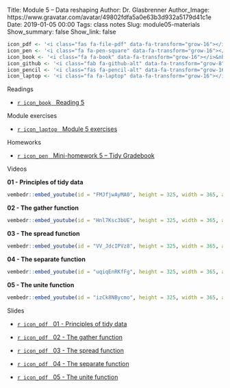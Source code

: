 Title: Module 5 – Data reshaping
Author: Dr. Glasbrenner
Author_Image: https://www.gravatar.com/avatar/49802fdfa5a0e63b3d932a5179d41c1e
Date: 2019-01-05 00:00
Tags: class notes
Slug: module05-materials
Show_summary: false
Show_link: false

```r
icon_pdf <- '<i class="fas fa-file-pdf" data-fa-transform="grow-16"></i>&nbsp;'
icon_pen <- '<i class="fa fa-pen-square" data-fa-transform="grow-16"></i>&nbsp;'
icon_book <- '<i class="fa fa-book" data-fa-transform="grow-16"></i>&nbsp;'
icon_github <- '<i class="fab fa-github-alt" data-fa-transform="grow-8"></i>&nbsp;'
icon_pencil <- '<i class="fas fa-pencil-alt" data-fa-transform="grow-16"></i>&nbsp;'
icon_laptop <- '<i class="fa fa-laptop" data-fa-transform="grow-16"></i>&nbsp;'
```

[Readings]{.h2}

::: {.no-bullets}
*   [`r icon_book` &nbsp; [Reading 5]{.card-downloads-format}][reading05]
:::

<div style="margin-bottom: 1em"></div>

[Module exercises]{.h2}

::: {.no-bullets}
*   [`r icon_laptop` &nbsp; [Module 5 exercises]{.card-downloads-format}][module05-exercises]
:::

<div style="margin-bottom: 1em"></div>

[Homeworks]{.h2}

::: {.no-bullets}
*   [`r icon_pen` &nbsp; [Mini-homework 5 -- Tidy Gradebook]{.card-downloads-format}][mini-homework05]
:::

<div style="margin-bottom: 1em"></div>

[Videos]{.h2}

::::: {.videos-container}
::: {.video-item}
**01 - Principles of tidy data**

```r
vembedr::embed_youtube(id = "FMJfjwAyMA0", height = 325, width = 365, allowfullscreen = TRUE, frameborder = 0)
```
:::

::: {.video-item}
**02 - The [gather]{.monospace} function**

```r
vembedr::embed_youtube(id = "Hnl7Ksc3bUE", height = 325, width = 365, allowfullscreen = TRUE, frameborder = 0)
```
:::

::: {.video-item}
**03 - The [spread]{.monospace} function**

```r
vembedr::embed_youtube(id = "VV_JdcIPVz8", height = 325, width = 365, allowfullscreen = TRUE, frameborder = 0)
```
:::

::: {.video-item}
**04 - The [separate]{.monospace} function**

```r
vembedr::embed_youtube(id = "uqiqEnRKfFg", height = 325, width = 365, allowfullscreen = TRUE, frameborder = 0)
```
:::

::: {.video-item}
**05 - The [unite]{.monospace} function**

```r
vembedr::embed_youtube(id = "izCk8NBycmo", height = 325, width = 365, allowfullscreen = TRUE, frameborder = 0)
```
:::
:::::

[Slides]{.h2}

::: {.no-bullets}
*   [`r icon_pdf` &nbsp; [01 - Principles of tidy data]{.card-downloads-format}][slides-01]

*   [`r icon_pdf` &nbsp; [02 - The [gather]{.monospace} function]{.card-downloads-format}][slides-02]

*   [`r icon_pdf` &nbsp; [03 - The [spread]{.monospace} function]{.card-downloads-format}][slides-03]

*   [`r icon_pdf` &nbsp; [04 - The [separate]{.monospace} function]{.card-downloads-format}][slides-04]

*   [`r icon_pdf` &nbsp; [05 - The [unite]{.monospace} function]{.card-downloads-format}][slides-05]
:::

[slides-01]:          https://drive.google.com/file/d/174WhC51cMkM_IfBH12HME-bZNQu3rJ4o
[slides-02]:          https://drive.google.com/file/d/1CTxz65d4TfHhCAl3AaF1guNl3OvFABgm
[slides-03]:          https://drive.google.com/file/d/1c3yI5GcKdF93rALaa72jo8vV0PqyIuGW
[slides-04]:          https://drive.google.com/file/d/17SOza86ASc-ioFA6_vmFeUj_HGWv_B7t
[slides-05]:          https://drive.google.com/file/d/1En-4bj2Vh74wdkPbdRmXSSS5K0UQNFGK
[reading05]:          /assignments/reading05/
[mini-homework05]:    /assignments/minihw05-tidy-gradebook/
[module05-exercises]: /assignments/module05-exercises/
